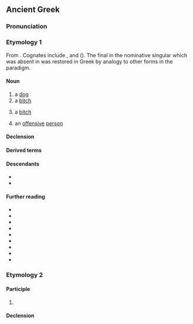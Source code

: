 ==Ancient Greek==

===Pronunciation===
{{grc-IPA|κύ˘ων}}

===Etymology 1===
From {{inh|grc|ine-pro|*ḱwṓ}}. Cognates include {{cog|la|canis}}, {{cog|sa|श्वन्|tr=śván}} and {{cog|ang|hund}} ({{cog|en|hound}}). The final {{m|grc||-ν}} in the nominative singular which was absent in {{m|ine-pro|*ḱwṓ}} was restored in Greek by analogy to other forms in the paradigm.

====Noun====
{{grc-noun|κῠ́ων|κῠνός|m|g2=f|third}}

# a [[dog]]
# a [[bitch]]
# {{lb|grc|pejorative}} a [[bitch]] {{qualifier|used of women, to denote shamelessness or audacity}}
# an [[offensive]] [[person]]

====Declension====
{{grc-decl|form=MF-full|κύς|κῠνός|NS=κῠ́ων|VS=κῠ́ον, κῠ́ων|DP=κῠσῐ́, κῠσῐ́ν, κῠ́νεσσῐ}}

====Derived terms====
{{der4|grc|κυνάς|κῠνάγχη|κῠνίδιον|κῠνικός|κῠνόγλωσσον|κῠνοδέσμη|κῠνόδους|κῠνόμαζον|κύνεος|κύνειος|κῠνέη|κυνοῦχος|κῠνοχᾰ́λκη|κύντερος}}

====Descendants====
* {{desc|el|κύων}}
* {{desc|tsd|κούε|tr=kúe}}

====Further reading====
* {{R:LSJ}}
* {{R:Middle Liddell}}
* {{R:Autenrieth}}
* {{R:Bailly}}
* {{R:BDAG}}
* {{R:Cunliffe}}
* {{R:Slater}}
* {{R:Strong's|G|2965}}
* {{R:Woodhouse}}

===Etymology 2===
{{nonlemma}}

====Participle====
{{grc-part-1&3|κύουσᾰ|κύον}}

# {{infl of|grc|κύω||pres|actv|inf}}

====Declension====
{{grc-adecl|κῠ́ων|ουσα}}

{{topics|grc|Dogs}}